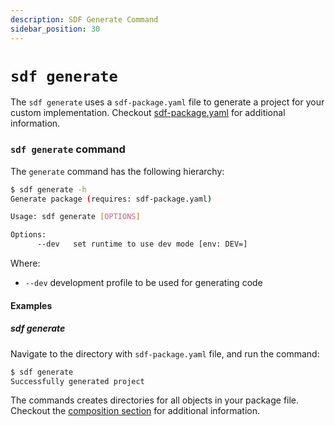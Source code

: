```yaml
---
description: SDF Generate Command
sidebar_position: 30
---
```


# `sdf generate`

The `sdf generate` uses a `sdf-package.yaml` file to generate a project for your custom implementation.
Checkout [sdf-package.yaml] for additional information.

### `sdf generate` command

The `generate` command has the following hierarchy:

```bash copy="fl"
$ sdf generate -h
Generate package (requires: sdf-package.yaml)

Usage: sdf generate [OPTIONS]

Options:
      --dev   set runtime to use dev mode [env: DEV=]
```

Where:
* `--dev` development profile to be used for generating code


#### Examples

##### sdf generate

Navigate to the directory with `sdf-package.yaml` file, and run the command:

```bash copy="fl"
$ sdf generate
Successfully generated project
```

The commands creates directories for all objects in your package file. Checkout the [composition section] for additional information.

[sdf-package.yaml]: composition/sdf-package-yaml.mdx
[composition section]: composition/overview.mdx
 